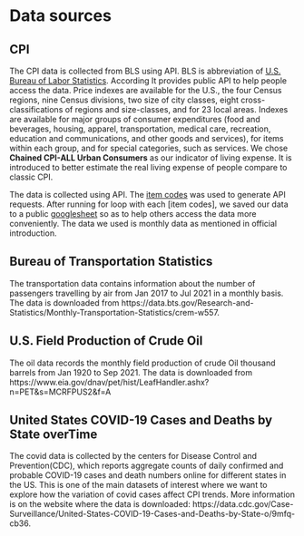 # Data sources

## CPI
The CPI data is collected from BLS using API. BLS is abbreviation of [U.S. Bureau of Labor Statistics](https://www.bls.gov/help/hlpforma.htm#su). According It provides public API to help people access the data. Price indexes are available for the U.S., the four Census regions, nine Census divisions, two size of city classes, eight cross-classifications of regions and size-classes, and for 23 local areas. Indexes are available for major groups of consumer expenditures (food and beverages, housing, apparel, transportation, medical care, recreation, education and communications, and other goods and services), for items within each group, and for special categories, such as services. We chose **Chained CPI-ALL Urban Consumers** as our indicator of living expense. It is introduced to better estimate the real living expense of people compare to classic CPI. 

The data is collected using API. The [item codes](https://download.bls.gov/pub/time.series/su/su.item) was used to generate API requests. After running for loop with each [item codes], we saved our data to a public [googlesheet](https://docs.google.com/spreadsheets/d/1fpEQ4wuuDlnfKokjKyRUrOcIwHUnIBmnBFubCUpnQ94/edit#gid=0) so as to help others access the data more conveniently. The data we used is monthly data as mentioned in official introduction.  

## Bureau of Transportation Statistics
The transportation data contains information about the number of passengers travelling by air from Jan 2017 to Jul 2021 in a monthly basis. The data is downloaded from https://data.bts.gov/Research-and-Statistics/Monthly-Transportation-Statistics/crem-w557.

## U.S. Field Production of Crude Oil
The oil data records the monthly field production of crude Oil thousand barrels from Jan 1920 to Sep 2021. The data is downloaded from https://www.eia.gov/dnav/pet/hist/LeafHandler.ashx?n=PET&s=MCRFPUS2&f=A

## United States COVID-19 Cases and Deaths by State overTime
The covid data is collected by the centers for Disease Control and Prevention(CDC), which reports aggregate counts of daily confirmed and probable COVID-19 cases and death numbers online for different states in the US. This is one of the main datasets of interest where we want to explore how the variation of covid cases affect CPI trends. More information is on the website where the data is downloaded: https://data.cdc.gov/Case-Surveillance/United-States-COVID-19-Cases-and-Deaths-by-State-o/9mfq-cb36.

